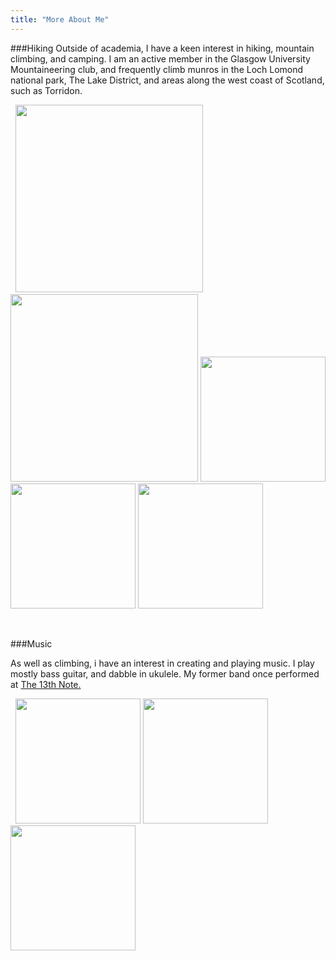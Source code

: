 ```yaml
---
title: "More About Me"
---
```


###Hiking
Outside of academia, I have a keen interest in hiking, mountain climbing, and camping. I am an active member in the Glasgow University Mountaineering club, and frequently climb munros in the Loch Lomond national park, The Lake District, and areas along the west coast of Scotland, such as Torridon. 

&nbsp;
<img src="lake.district.png" width="300px">
<img src="Torridon.jpg" width="300px">
<img src="Cobbler.png" width="200px">
<img src="Skye.jpg" width="200px">
<img src="Dexter.png" width="200px">

&nbsp;

###Music

As well as climbing, i have an interest in creating and playing music. I play mostly bass guitar, and dabble in ukulele. My former band once performed at [The 13th Note.](http://13thnote.co.uk/) 

&nbsp;
<img src="Gig.1.png" width="200px">
<img src="Gig.2.png" width="200px">
<img src="Gig.3.png" width="200px">


